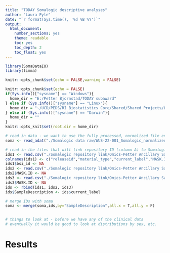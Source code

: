 ```yaml
---
title: "TODAY Somalogic descriptive analyses"
author: "Laura Pyle"
date: "`r format(Sys.time(), '%d %B %Y')`"
output:
  html_document:
    number_sections: yes
    theme: readable
    toc: yes
    toc_depth: 2
    toc_float: yes
---
```


```r
library(SomaDataIO)
library(limma)

knitr::opts_chunk$set(echo = FALSE,warning = FALSE)

knitr::opts_chunk$set(echo = FALSE)
if(Sys.info()["sysname"] == "Windows"){
  home_dir = "E:/Petter Bjornstad/TODAY subaward"
} else if (Sys.info()["sysname"] == "Linux"){
  home_dir = "~/UCD/PEDS/RI Biostatistics Core/Shared/Shared Projects/Laura/Peds Endo/Petter Bjornstad/TODAY subaward/"
} else if (Sys.info()["sysname"] == "Darwin"){
  home_dir = ""
}
knitr::opts_knit$set(root.dir = home_dir)
```

```r
# read in data - we want to use the fully processed, normalized file ending in "anmlSMP.adat"
soma <- read_adat("./Somalogic data raw/WUS-22-001_Somalogic_normalized/WUS-22-001_v4.1_EDTAPlasma.hybNorm.medNormInt.plateScale.calibrate.anmlQC.qcCheck.anmlSMP.adat")

# read in the files that will link repository ID (column A) to Somalogic ID (column C)
ids1 <- read.csv("./Somalogic repository link/Omics-Petter Ancillary Samples at Colorado LEAD Center - Wash U.csv")
colnames(ids1) <- c("releaseid","material_type","current_label","MASK.ID","Date.Drawn","visnum","location")
ids1$bsi_id <- NA
ids2 <- read.csv("./Somalogic repository link/Omics-Petter Ancillary Samples at NIDDK-TODAY - Wash U.csv")
ids2$MASK.ID <- NA
ids3 <- read.csv("./Somalogic repository link/Omics-Petter Ancillary Samples at NIDDK-TODAY2 - Wash U.csv")
ids3$MASK.ID <- NA
ids <- rbind(ids1, ids2, ids3)
ids$SampleDescription <- ids$current_label

# merge IDs with soma
soma <- merge(soma,ids,by="SampleDescription",all.x = T,all.y = F)



```

```r
# things to look at - before we have any of the clinical data
# eventually it would be good to look at distributions by sex, etc.

```


# Results

```r

```

